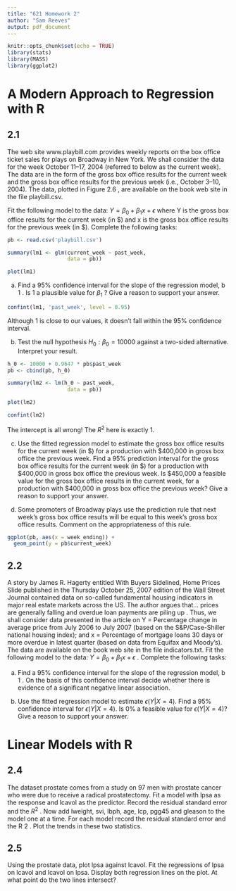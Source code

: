 ```yaml
---
title: "621 Homework 2"
author: "Sam Reeves"
output: pdf_document
---
```


```r
knitr::opts_chunk$set(echo = TRUE)
library(stats)
library(MASS)
library(ggplot2)
```


# A Modern Approach to Regression with R

## 2.1

The web site www.playbill.com provides weekly reports on the box office ticket sales for plays on Broadway in New York. We shall consider the data for the week October 11–17, 2004 (referred to below as the current week). The data are in the form of the gross box office results for the current week and the gross box office results for the previous week (i.e., October 3–10, 2004). The data, plotted in Figure 2.6 , are available on the book web site in the file playbill.csv.

Fit the following model to the data: $Y = \beta_0 + \beta_1 x + \epsilon$ where Y is the gross box office results for the current week (in \$) and x is the gross box office results for the previous week (in \$). Complete the following tasks:

```r
pb <- read.csv('playbill.csv')

summary(lm1 <- glm(current_week ~ past_week,
                   data = pb))

plot(lm1)
```

(a) Find a 95% confidence interval for the slope of the regression model, b 1 . Is 1 a plausible value for $\beta_1$ ? Give a reason to support your answer.

```r
confint(lm1, 'past_week', level = 0.95)
```
Although 1 is close to our values, it doesn't fall within the 95% confidence interval.

(b) Test the null hypothesis $H_0 : \beta_0 = 10000$ against a two-sided alternative. Interpret your result.

```r
h_0 <- 10000 + 0.9647 * pb$past_week
pb <- cbind(pb, h_0)

summary(lm2 <- lm(h_0 ~ past_week,
                   data = pb))

plot(lm2)
```
```r
confint(lm2)
```
The intercept is all wrong!  The $R^2$ here is exactly 1.


(c) Use the fitted regression model to estimate the gross box office results for the current week (in \$) for a production with \$400,000 in gross box office the previous week. Find a 95% prediction interval for the gross box office results for the current week (in \$) for a production with \$400,000 in gross box office the previous week. Is \$450,000 a feasible value for the gross box office results in the current week, for a production with \$400,000 in gross box office the previous week? Give a reason to support your answer.



(d) Some promoters of Broadway plays use the prediction rule that next week’s gross box office results will be equal to this week’s gross box office results.  Comment on the appropriateness of this rule.

```r
ggplot(pb, aes(x = week_ending)) +
  geom_point(y = pb$current_week)
```


## 2.2

A story by James R. Hagerty entitled With Buyers Sidelined, Home Prices Slide published in the Thursday October 25, 2007 edition of the Wall Street Journal contained data on so-called fundamental housing indicators in major real estate markets across the US. The author argues that… prices are generally falling and overdue loan payments are piling up . Thus, we shall consider data presented in the article on Y = Percentage change in average price from July 2006 to July 2007 (based on the S&P/Case-Shiller national housing index); and x = Percentage of mortgage loans 30 days or more overdue in latest quarter (based on data from Equifax and Moody’s). The data are available on the book web site in the file indicators.txt. Fit the following model to the data: $Y = \beta_0 + \beta_1 x + \epsilon$ . Complete the following tasks:

(a) Find a 95% confidence interval for the slope of the regression model, b 1 . On the basis of this confidence interval decide whether there is evidence of a significant negative linear association.

(b) Use the fitted regression model to estimate $\epsilon ( Y | X =4)$. Find a 95% confidence interval for $\epsilon ( Y | X =4)$. Is 0% a feasible value for $\epsilon ( Y | X =4)$? Give a reason to support your answer.

# Linear Models with R

## 2.4

The dataset prostate comes from a study on 97 men with prostate cancer who were due to receive a radical prostatectomy. Fit a model with lpsa as the response and lcavol as the predictor. Record the residual standard error and the $R^2$ . Now add lweight, svi, lbph, age, lcp, pgg45 and gleason to the model one at a time. For each model record the residual standard error and the R 2 . Plot the trends in these two statistics.

## 2.5

Using the prostate data, plot lpsa against lcavol. Fit the regressions of lpsa on lcavol and lcavol on lpsa. Display both regression lines on the plot. At what point do the two lines intersect?